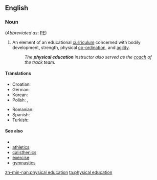 ==English==

===Noun===
{{en-noun|sg=[[physical]] [[education]]|-}} (''Abbreviated as'': [[PE]])

# An element of an educational [[curriculum]] concerned with bodily development, strength, physical [[co-ordination]], and [[agility]].
#: ''The '''physical education''' instructor also served as the [[coach]] of the track team.''

====Translations====
{{trans-top|curriculum component}}
* Croatian: {{t|hr|tjelesni odgoj|m|alt=tjȅlesnī òdgoj}}
* German: {{t|de|Sportunterricht|m}}
* Korean: {{t+|ko|체육|tr=cheyuk|sc=Hang}}
* Polish: {{t|pl|wychowanie fizyczne|n}}, {{t|pl|w-f|m}}
{{trans-mid}}
* Romanian: {{t|ro|educaţie fizică|f}}
* Spanish: {{t|es|educación física}}
* Turkish: {{t|tr|beden eğitimi}}
{{trans-bottom}}

====See also====
* {{pedialite}}
* [[athletics]]
* [[calisthenics]]
* [[exercise]]
* [[gymnastics]]

[[zh-min-nan:physical education]]
[[ta:physical education]]